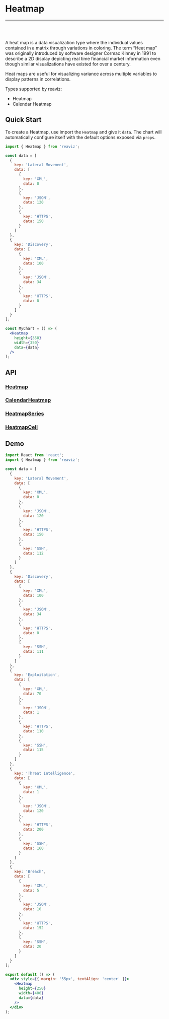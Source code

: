 
<Meta title="Docs/Chart Types/Heatmap" />

# Heatmap

---
<br />
<Story id="charts-heatmap-simple--basic" />
<br />

A heat map is a data visualization type where the individual values
contained in a matrix through variations in coloring. The term “Heat map” was
originally introduced by software designer Cormac Kinney in 1991 to describe a 2D
display depicting real time financial market information even though similar
visualizations have existed for over a century.

Heat maps are useful for visualizing variance across multiple
variables to display patterns in correlations.

Types supported by reaviz:

- Heatmap
- Calendar Heatmap

## Quick Start
To create a Heatmap, use import the `Heatmap` and give it `data`. The chart
will automatically configure itself with the default options exposed via `props`.

```jsx
import { Heatmap } from 'reaviz';

const data = [
  {
    key: 'Lateral Movement',
    data: [
      {
        key: 'XML',
        data: 0
      },
      {
        key: 'JSON',
        data: 120
      },
      {
        key: 'HTTPS',
        data: 150
      }
    ]
  },
  {
    key: 'Discovery',
    data: [
      {
        key: 'XML',
        data: 100
      },
      {
        key: 'JSON',
        data: 34
      },
      {
        key: 'HTTPS',
        data: 0
      }
    ]
  }
];

const MyChart = () => (
  <Heatmap
    height={350}
    width={350}
    data={data}
  />
);
```

## API
### [Heatmap](https://github.com/reaviz/reaviz/blob/master/src/Heatmap/Heatmap.tsx)
<Props of={Heatmap} />

### [CalendarHeatmap](https://github.com/reaviz/reaviz/blob/master/src/Heatmap/CalendarHeatmap.tsx)
<Props of={CalendarHeatmap} />

### [HeatmapSeries](https://github.com/reaviz/reaviz/blob/master/src/Heatmap/HeatmapSeries/HeatmapSeries.tsx)
<Props of={HeatmapSeries} />

### [HeatmapCell](https://github.com/reaviz/reaviz/blob/master/src/Heatmap/HeatmapSeries/HeatmapCell.tsx)
<Props of={HeatmapCell} />

## Demo

```jsx codesandbox=reaviz
import React from 'react';
import { Heatmap } from 'reaviz';

const data = [
  {
    key: 'Lateral Movement',
    data: [
      {
        key: 'XML',
        data: 0
      },
      {
        key: 'JSON',
        data: 120
      },
      {
        key: 'HTTPS',
        data: 150
      },
      {
        key: 'SSH',
        data: 112
      }
    ]
  },
  {
    key: 'Discovery',
    data: [
      {
        key: 'XML',
        data: 100
      },
      {
        key: 'JSON',
        data: 34
      },
      {
        key: 'HTTPS',
        data: 0
      },
      {
        key: 'SSH',
        data: 111
      }
    ]
  },
  {
    key: 'Exploitation',
    data: [
      {
        key: 'XML',
        data: 70
      },
      {
        key: 'JSON',
        data: 1
      },
      {
        key: 'HTTPS',
        data: 110
      },
      {
        key: 'SSH',
        data: 115
      }
    ]
  },
  {
    key: 'Threat Intelligence',
    data: [
      {
        key: 'XML',
        data: 1
      },
      {
        key: 'JSON',
        data: 120
      },
      {
        key: 'HTTPS',
        data: 200
      },
      {
        key: 'SSH',
        data: 160
      }
    ]
  },
  {
    key: 'Breach',
    data: [
      {
        key: 'XML',
        data: 5
      },
      {
        key: 'JSON',
        data: 10
      },
      {
        key: 'HTTPS',
        data: 152
      },
      {
        key: 'SSH',
        data: 20
      }
    ]
  }
];

export default () => (
  <div style={{ margin: '55px', textAlign: 'center' }}>
    <Heatmap
      height={250}
      width={400}
      data={data}
    />
  </div>
);
```
